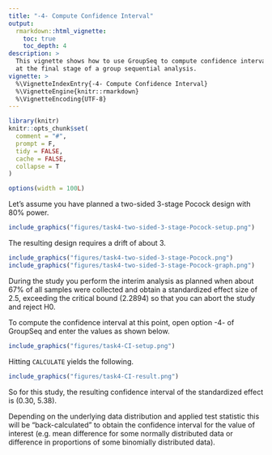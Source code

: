 ```yaml
---
title: "-4- Compute Confidence Interval"
output:
  rmarkdown::html_vignette:
    toc: true
    toc_depth: 4
description: >
  This vignette shows how to use GroupSeq to compute confidence intervals 
  at the final stage of a group sequential analysis.
vignette: >
  %\VignetteIndexEntry{-4- Compute Confidence Interval}
  %\VignetteEngine{knitr::rmarkdown}
  %\VignetteEncoding{UTF-8}
---
```


```r
library(knitr)
knitr::opts_chunk$set(
  comment = "#",
  prompt = F,
  tidy = FALSE,
  cache = FALSE,
  collapse = T
)

options(width = 100L)
```

Let's assume you have planned a two-sided 3-stage Pocock design with 80% power.

```r
include_graphics("figures/task4-two-sided-3-stage-Pocock-setup.png")
```

The resulting design requires a drift of about 3.

```r
include_graphics("figures/task4-two-sided-3-stage-Pocock.png")
include_graphics("figures/task4-two-sided-3-stage-Pocock-graph.png")
```

During the study you perform the interim analysis as planned when about 67% of
all samples were collected and obtain a standardized effect size of 2.5, exceeding
the critical bound (2.2894) so that you can abort the study and reject H0.

To compute the confidence interval at this point, open option -4- of GroupSeq and
enter the values as shown below.

```r
include_graphics("figures/task4-CI-setup.png")
```

Hitting `CALCULATE` yields the following.

```r
include_graphics("figures/task4-CI-result.png")
```

So for this study, the resulting confidence interval of the standardized
effect is (0.30, 5.38). 

Depending on the underlying data distribution and applied
test statistic this will be "back-calculated" to obtain the confidence interval
for the value of interest (e.g. mean difference for some normally distributed 
data or difference in proportions of some binomially distributed data).

